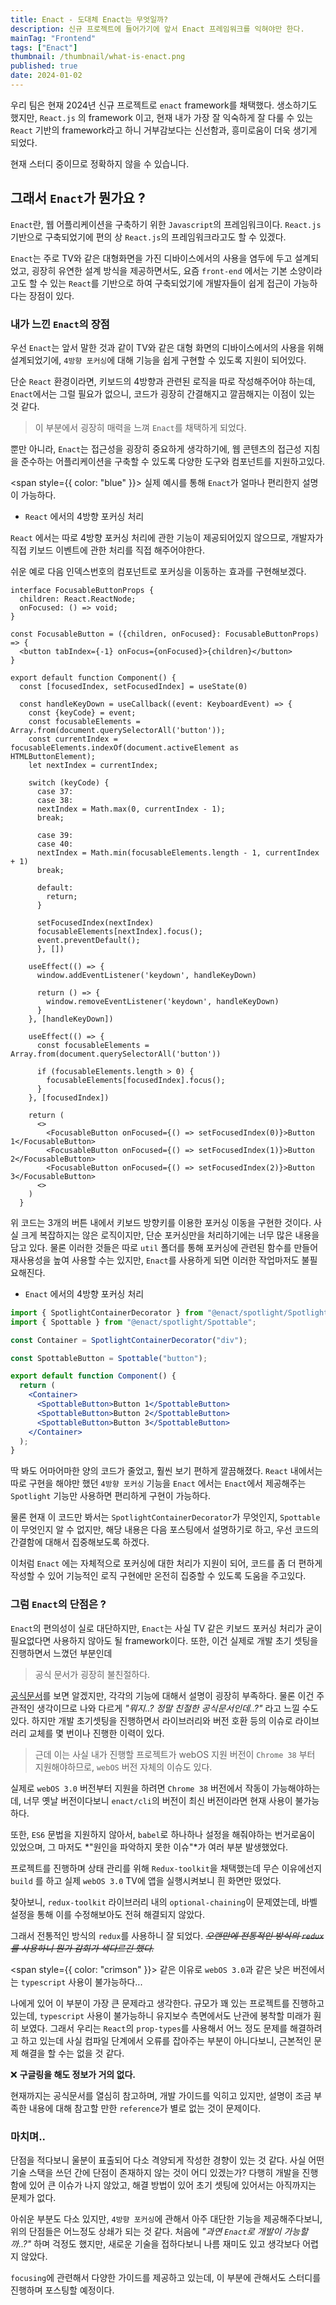 ```yaml
---
title: Enact - 도대체 Enact는 무엇일까?
description: 신규 프로젝트에 들어가기에 앞서 Enact 프레임워크를 익혀야만 한다.
mainTag: "Frontend"
tags: ["Enact"]
thumbnail: /thumbnail/what-is-enact.png
published: true
date: 2024-01-02
---
```


우리 팀은 현재 2024년 신규 프로젝트로 `enact` framework를 채택했다.
생소하기도 했지만, `React.js` 의 framework 이고, 현재 내가 가장 잘 익숙하게 잘 다룰 수 있는 `React` 기반의 framework라고 하니 거부감보다는 신선함과, 흥미로움이 더욱 생기게 되었다.

<Callout type="warning">
  현재 스터디 중이므로 정확하지 않을 수 있습니다.
</Callout>

## 그래서 `Enact`가 뭔가요 ?

`Enact`란, 웹 어플리케이션을 구축하기 위한 `Javascript`의 프레임워크이다.
`React.js` 기반으로 구축되었기에 편의 상 `React.js`의 프레임워크라고도 할 수 있겠다.

`Enact`는 주로 TV와 같은 대형화면을 가진 디바이스에서의 사용을 염두에 두고 설계되었고,
굉장히 유연한 설계 방식을 제공하면서도, 요즘 `front-end` 에서는 기본 소양이라고도 할 수 있는 `React`를 기반으로 하여 구축되었기에
개발자들이 쉽게 접근이 가능하다는 장점이 있다.

### 내가 느낀 `Enact`의 장점

우선 `Enact`는 앞서 말한 것과 같이 TV와 같은 대형 화면의 디바이스에서의 사용을 위해 설계되었기에,
`4방향 포커싱`에 대해 기능을 쉽게 구현할 수 있도록 지원이 되어있다.

단순 `React` 환경이라면, 키보드의 4방향과 관련된 로직을 따로 작성해주어야 하는데,
`Enact`에서는 그럴 필요가 없으니, 코드가 굉장히 간결해지고 깔끔해지는 이점이 있는 것 같다.

> 이 부분에서 굉장히 매력을 느껴 `Enact`를 채택하게 되었다.

뿐만 아니라, `Enact`는 접근성을 굉장히 중요하게 생각하기에, 웹 콘텐츠의 접근성 지침을 준수하는 어플리케이션을 구축할 수 있도록 다양한 도구와 컴포넌트를 지원하고있다.

<span style={{ color: "blue" }}>
  실제 예시를 통해 `Enact`가 얼마나 편리한지 설명이 가능하다.
</span>

- `React` 에서의 4방향 포커싱 처리

`React` 에서는 따로 4방향 포커싱 처리에 관한 기능이 제공되어있지 않으므로, 개발자가 직접 키보드 이벤트에 관한 처리를 직접 해주어야한다.

쉬운 예로 다음 인덱스번호의 컴포넌트로 포커싱을 이동하는 효과를 구현해보겠다.

```tsx
interface FocusableButtonProps {
  children: React.ReactNode;
  onFocused: () => void;
}

const FocusableButton = ({children, onFocused}: FocusableButtonProps) => {
  <button tabIndex={-1} onFocus={onFocused}>{children}</button>
}

export default function Component() {
  const [focusedIndex, setFocusedIndex] = useState(0)

  const handleKeyDown = useCallback((event: KeyboardEvent) => {
    const {keyCode} = event;
    const focusableElements = Array.from(document.querySelectorAll('button'));
    const currentIndex = focusableElements.indexOf(document.activeElement as HTMLButtonElement);
    let nextIndex = currentIndex;

    switch (keyCode) {
      case 37:
      case 38:
      nextIndex = Math.max(0, currentIndex - 1);
      break;

      case 39:
      case 40:
      nextIndex = Math.min(focusableElements.length - 1, currentIndex + 1)
      break;

      default:
        return;
      }

      setFocusedIndex(nextIndex)
      focusableElements[nextIndex].focus();
      event.preventDefault();
      }, [])

    useEffect(() => {
      window.addEventListener('keydown', handleKeyDown)

      return () => {
        window.removeEventListener('keydown', handleKeyDown)
      }
    }, [handleKeyDown])

    useEffect(() => {
      const focusableElements = Array.from(document.querySelectorAll('button'))

      if (focusableElements.length > 0) {
        focusableElements[focusedIndex].focus();
      }
    }, [focusedIndex])

    return (
      <>
        <FocusableButton onFocused={() => setFocusedIndex(0)}>Button 1</FocusableButton>
        <FocusableButton onFocused={() => setFocusedIndex(1)}>Button 2</FocusableButton>
        <FocusableButton onFocused={() => setFocusedIndex(2)}>Button 3</FocusableButton>
      <>
    )
  }

```

위 코드는 3개의 버튼 내에서 키보드 방향키를 이용한 포커싱 이동을 구현한 것이다.
사실 크게 복잡하지는 않은 로직이지만, 단순 포커싱만을 처리하기에는 너무 많은 내용을 담고 있다.
물론 이러한 것들은 따로 `util` 폴더를 통해 포커싱에 관련된 함수를 만들어 재사용성을 높여 사용할 수는 있지만,
`Enact`를 사용하게 되면 이러한 작업마저도 불필요해진다.

- `Enact` 에서의 4방향 포커싱 처리

```jsx
import { SpotlightContainerDecorator } from "@enact/spotlight/SpotlightContainerDecorator";
import { Spottable } from "@enact/spotlight/Spottable";

const Container = SpotlightContainerDecorator("div");

const SpottableButton = Spottable("button");

export default function Component() {
  return (
    <Container>
      <SpottableButton>Button 1</SpottableButton>
      <SpottableButton>Button 2</SpottableButton>
      <SpottableButton>Button 3</SpottableButton>
    </Container>
  );
}
```

딱 봐도 어마어마한 양의 코드가 줄었고, 훨씬 보기 편하게 깔끔해졌다.
`React` 내에서는 따로 구현을 해야만 했던 `4방향 포커싱` 기능을 `Enact` 에서는 `Enact`에서 제공해주는 `Spotlight` 기능만 사용하면 편리하게 구현이 가능하다.

물론 현재 이 코드만 봐서는 `SpotlightContainerDecorator`가 무엇인지, `Spottable`이 무엇인지 알 수 없지만,
해당 내용은 다음 포스팅에서 설명하기로 하고, 우선 코드의 간결함에 대해서 집중해보도록 하겠다.

이처럼 `Enact` 에는 자체적으로 포커싱에 대한 처리가 지원이 되어, 코드를 좀 더 편하게 작성할 수 있어
기능적인 로직 구현에만 온전히 집중할 수 있도록 도움을 주고있다.

### 그럼 `Enact`의 단점은 ?

`Enact`의 편의성이 실로 대단하지만, `Enact`는 사실 TV 같은 키보드 포커싱 처리가 굳이 필요없다면 사용하지 않아도 될 framework이다.
또한, 이건 실제로 개발 초기 셋팅을 진행하면서 느꼈던 부분인데

> 공식 문서가 굉장히 불친절하다.

[공식문서](https://enactjs.com/docs/)를 보면 알겠지만, 각각의 기능에 대해서 설명이 굉장히 부족하다.
물론 이건 주관적인 생각이므로 나와 다르게 _"뭐지..? 정말 친절한 공식문서인데..?"_ 라고 느낄 수도 있다.
하지만 개발 초기셋팅을 진행하면서 라이브러리와 버전 호환 등의 이슈로 라이브러리 교체를 몇 번이나 진행한 이력이 있다.

> 근데 이는 사실 내가 진행할 프로젝트가 webOS 지원 버전이 `Chrome 38` 부터 지원해야하므로, `webOS` 버전 자체의 이슈도 있다.

실제로 `webOS 3.0` 버전부터 지원을 하려면 `Chrome 38` 버전에서 작동이 가능해야하는데,
너무 옛날 버전이다보니 `enact/cli`의 버전이 최신 버전이라면 현재 사용이 불가능하다.

또한, `ES6` 문법을 지원하지 않아서, `babel`로 하나하나 설정을 해줘야하는 번거로움이 있었으며,
그 마저도 *"원인을 파악하지 못한 이슈"*가 여러 부분 발생했었다.

프로젝트를 진행하며 상태 관리를 위해 `Redux-toolkit`을 채택했는데
무슨 이유에선지 `build` 를 하고 실제 `webOS 3.0` TV에 앱을 실행시켜보니 흰 화면만 떴었다.

찾아보니, `redux-toolkit` 라이브러리 내의 `optional-chaining`이 문제였는데,
바벨 설정을 통해 이를 수정해보아도 전혀 해결되지 않았다.

그래서 전통적인 방식의 `redux`를 사용하니 잘 되었다.
~~_오랜만에 전통적인 방식의 `redux`를 사용하니 뭔가 감회가 색다르긴 했다._~~

<span style={{ color: "crimson" }}>
  같은 이유로 `webOS 3.0`과 같은 낮은 버전에서는 `typescript` 사용이
  불가능하다...
</span>

나에게 있어 이 부분이 가장 큰 문제라고 생각한다.
규모가 꽤 있는 프로젝트를 진행하고 있는데, `typescript` 사용이 불가능하니 유지보수 측면에서도 난관에 봉착할 미래가 훤히 보였다.
그래서 우리는 `React`의 `prop-types`를 사용해서 어느 정도 문제를 해결하려고 하고 있는데
사실 컴파일 단계에서 오류를 잡아주는 부분이 아니다보니, 근본적인 문제 해결을 할 수는 없을 것 같다.

❌ **구글링을 해도 정보가 거의 없다.**

현재까지는 공식문서를 열심히 참고하며, 개발 가이드를 익히고 있지만, 설명이 조금 부족한 내용에 대해 참고할 만한 `reference`가 별로 없는 것이 문제이다.

### 마치며..

단점을 적다보니 울분이 표출되어 다소 격양되게 작성한 경향이 있는 것 같다.
사실 어떤 기술 스택을 쓰던 간에 단점이 존재하지 않는 것이 어디 있겠는가?
다행히 개발을 진행함에 있어 큰 이슈가 나지 않았고, 해결 방법이 있어 초기 셋팅에 있어서는 아직까지는 문제가 없다.

아쉬운 부분도 다소 있지만, `4방향 포커싱`에 관해서 아주 대단한 기능을 제공해주다보니, 위의 단점들은 어느정도 상쇄가 되는 것 같다.
처음에 _"과연 `Enact`로 개발이 가능할까..?"_ 하며 걱정도 했지만, 새로운 기술을 접하다보니 나름 재미도 있고 생각보다 어렵지 않았다.

`focusing`에 관련해서 다양한 가이드를 제공하고 있는데, 이 부분에 관해서도 스터디를 진행하며 포스팅할 예정이다.
